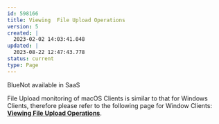---
id: 598166
title: Viewing  File Upload Operations
version: 5
created: |
  2023-02-02 14:03:41.048
updated: |
  2023-08-22 12:47:43.778
status: current
type: Page
---

BlueNot available in SaaS

File Upload monitoring of macOS Clients is similar to that for Windows Clients, therefore please refer to the following page for Window Clients: **[Viewing File Upload Operations](https://documentation.ekransystem.com/display/DOC/Viewing+File+Upload+Operations)**.

